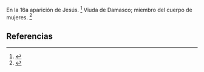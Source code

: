 En la 16a aparición de Jesús. <ref>{{lib|LU|193|0}}</ref> Viuda de Damasco; miembro del cuerpo de mujeres. <ref>{{lib|LU|150|1|1}}</ref> 

== Referencias ==

<references />
